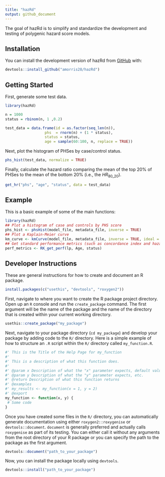 ```yaml
---
title: "hazRd"
output: github_document
---
```


The goal of hazRd is to simplify and standardize the development and testing of polygenic hazard score models.

## Installation

You can install the development version of hazRd from [GitHub](https://github.com/) with:

```r
devtools::install_github("amorris28/hazRd")
```

## Getting Started

First, generate some test data.

```r
library(hazRd)

n = 1000
status = rbinom(n, 1 ,0.2)

test_data = data.frame(id = as.factor(seq_len(n)),
                  phs  = rnorm(n) + (1 * status),
                  status = status,
                  age = sample(60:100, n, replace = TRUE))
```

Next, plot the histogram of PHSes by case/control status.

```r
phs_hist(test_data, normalize = TRUE)
```

Finally, calculate the hazard ratio comparing the mean of the top 20% of PHSes to the mean of the bottom 20% (i.e., the $HR_{80\_20}$).

```r
get_hr("phs", "age", "status", data = test_data)
```

## Example

This is a basic example of some of the main functions:

```R
library(hazRd)
## Plot a histogram of case and controls by PHS score
phs_hist <- phsHist(model_file, metadata_file, inverse = TRUE)
## Plot a Kaplain-Meier curve
km_curve <- kmCurve(model_file, metadata_file, inverse = TRUE, ideal = FALSE)
## Get standard performance metrics (such as concordance index and hazard ratio)
perf_metrics <- RK_get_perf(lp, Age, status)
```

## Developer Instructions

These are general instructions for how to create and document an R package.

```r
install.packages(c("usethis", "devtools", "roxygen2"))
```

First, navigate to where you want to create the R package project directory. Open up an `R` console and run the `create_package` command. The first argument will be the name of the package and the name of the directory that is created within your current working directory.

```r
usethis::create_package("my_package")
```

Next, navigate to your package directory (`cd my_package`) and develop your package by adding code to the `R/` directory. Here is a simple example of how to structure an `.R` script within the `R/` directory called `my_function.R`.

```r
#' This is the Title of the Help Page for my_function
#'
#' This is a description of what this function does.
#'
#' @param x Description of what the "x" parameter expects, default value, whether it is optional
#' @param y Description of what the "y" parameter expects, etc.
#' @return Description of what this function returns
#' @examples
#' my_results <- my_function(x = 1, y = 2)
#' @export
my_function <- function(x, y) {
 # Some code
}
```

Once you have created some files in the `R/` directory, you can automatically generate documentation using either `roxygen2::roxygenise` or `devtools::document`. `document` is generally preferred and actually calls `roxygenise` as part of its testing. You can either call it without any arguments from the root directory of your R package or you can specify the path to the package as the first argument.

```r
devtools::document("path_to_your_package")
```

Now, you can install the package locally using `devtools`.

```r
devtools::install("path_to_your_package")
```
